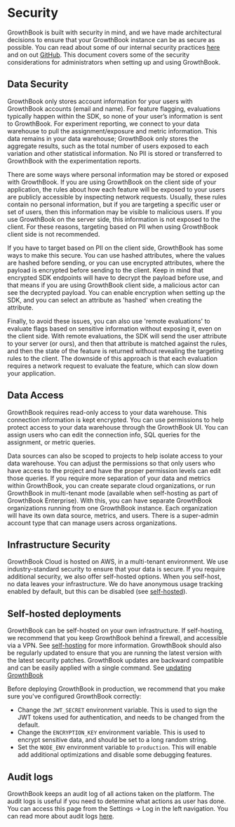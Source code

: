 # Security

GrowthBook is built with security in mind, and we have made architectural decisions to ensure that your
GrowthBook instance can be as secure as possible. You can read about some of our internal security practices
[here](https://www.growthbook.io/security) and on out [GitHub](https://github.com/growthbook/growthbook/blob/main/SECURITY.md).
This document covers some of the security considerations for administrators when setting up and using GrowthBook.

## Data Security

GrowthBook only stores account information for your users with GrowthBook accounts (email and name).
For feature flagging, evaluations typically happen within the SDK, so none of your user’s information
is sent to GrowthBook. For experiment reporting, we connect to your data warehouse to pull the
assignment/exposure and metric information. This data remains in your data warehouse; GrowthBook only
stores the aggregate results, such as the total number of users exposed to each variation and other
statistical information. No PII is stored or transferred to GrowthBook with the experimentation reports.

There are some ways where personal information may be stored or exposed with GrowthBook. If you are using
GrowthBook on the client side of your application, the rules about how each feature will be exposed to your
users are publicly accessible by inspecting network requests. Usually, these rules contain no personal
information, but if you are targeting a specific user or set of users, then this information may be visible
to malicious users. If you use GrowthBook on the server side, this information is not exposed to the client.
For these reasons, targeting based on PII when using GrowthBook client side is not recommended.

If you have to target based on PII on the client side, GrowthBook has some ways to make this secure. You
can use hashed attributes, where the values are hashed before sending, or you can use encrypted attributes,
where the payload is encrypted before sending to the client. Keep in mind that encrypted SDK endpoints will
have to decrypt the payload before use, and that means if you are using GrowthBook client side, a malicious
actor can see the decrypted payload. You can enable encryption when setting up the SDK, and you can select
an attribute as 'hashed' when creating the attribute.

Finally, to avoid these issues, you can also use 'remote evaluations' to evaluate flags based on sensitive
information without exposing it, even on the client side. With remote evaluations, the SDK will send the
user attribute to your server (or ours), and then that attribute is matched against the rules, and then the
state of the feature is returned without revealing the targeting rules to the client. The downside of this
approach is that each evaluation requires a network request to evaluate the feature, which can slow down
your application.

## Data Access

GrowthBook requires read-only access to your data warehouse. This connection information is kept encrypted.
You can use permissions to help protect access to your data warehouse through the GrowthBook UI. You can
assign users who can edit the connection info, SQL queries for the assignment, or metric queries.

Data sources can also be scoped to projects to help isolate access to your data warehouse. You can adjust
the permissions so that only users who have access to the project and have the proper permission levels
can edit those queries. If you require more separation of your data and metrics within GrowthBook, you
can create separate cloud organizations, or run GrowthBook in multi-tenant mode (available when self-hosting
as part of GrowthBook Enterprise). With this, you can have separate GrowthBook organizations running from
one GrowthBook instance. Each organization will have its own data source, metrics, and users. There is a
super-admin account type that can manage users across organizations.

## Infrastructure Security

GrowthBook Cloud is hosted on AWS, in a multi-tenant environment. We use industry-standard security to
ensure that your data is secure. If you require additional security, we also offer self-hosted options.
When you self-host, no data leaves your infrastructure. We do have anonymous usage tracking enabled by
default, but this can be disabled (see [self-hosted](/self-host)).

## Self-hosted deployments

GrowthBook can be self-hosted on your own infrastructure. If self-hosting, we recommend that you keep GrowthBook behind a
firewall, and accessible via a VPN. See [self-hosting](/self-host) for more information. GrowthBook should
also be regularly updated to ensure that you are running the latest version with the latest security patches.
GrowthBook updates are backward compatible and can be easily applied with a single command. See
[updating GrowthBook](/self-host#updating-to-latest)

Before deploying GrowthBook in production, we recommend that you make sure you've configured GrowthBook correctly:

- Change the `JWT_SECRET` environment variable. This is used to sign the JWT tokens used for authentication, and needs to be changed from the default.
- Change the `ENCRYPTION_KEY` environment variable. This is used to encrypt sensitive data, and should be set to a long random string.
- Set the `NODE_ENV` environment variable to `production`. This will enable add additional optimizations and disable some debugging features.

## Audit logs

GrowthBook keeps an audit log of all actions taken on the platform. The audit logs is useful if you need to
determine what actions as user has done. You can access this page from the Settings -> Log in the left navigation.
You can read more about audit logs [here](/account/audit-logs).
